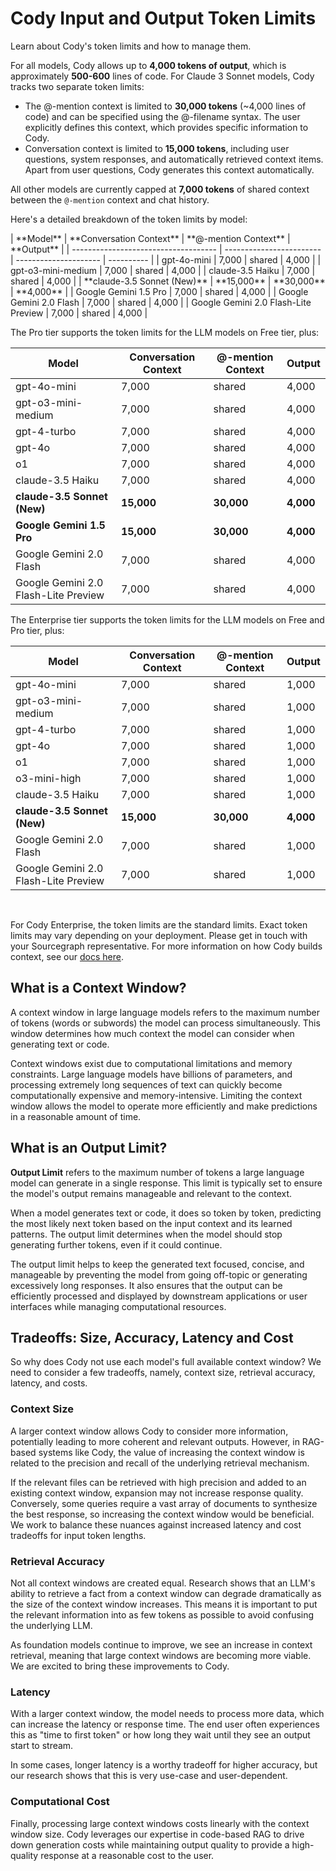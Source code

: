 # Cody Input and Output Token Limits

<p class="subtitle">Learn about Cody's token limits and how to manage them.</p>

For all models, Cody allows up to **4,000 tokens of output**, which is approximately **500-600** lines of code. For Claude 3 Sonnet models, Cody tracks two separate token limits:

- The @-mention context is limited to **30,000 tokens** (~4,000 lines of code) and can be specified using the @-filename syntax. The user explicitly defines this context, which provides specific information to Cody.
- Conversation context is limited to **15,000 tokens**, including user questions, system responses, and automatically retrieved context items. Apart from user questions, Cody generates this context automatically.

All other models are currently capped at **7,000 tokens** of shared context between the `@-mention` context and chat history.

Here's a detailed breakdown of the token limits by model:

<Tabs>
  <Tab title="Free">
|              **Model**               | **Conversation Context** | **@-mention Context** | **Output** |
| ------------------------------------ | ------------------------ | --------------------- | ---------- |
| gpt-4o-mini                          | 7,000                    | shared                | 4,000      |
| gpt-o3-mini-medium                   | 7,000                    | shared                | 4,000      |
| claude-3.5 Haiku                     | 7,000                    | shared                | 4,000      |
| **claude-3.5 Sonnet (New)**          | **15,000**               | **30,000**            | **4,000**  |
| Google Gemini 1.5 Pro                | 7,000                    | shared                | 4,000      |
| Google Gemini 2.0 Flash              | 7,000                    | shared                | 4,000      |
| Google Gemini 2.0 Flash-Lite Preview | 7,000                    | shared                | 4,000      |

  </Tab>

<Tab title="Pro">

The Pro tier supports the token limits for the LLM models on Free tier, plus:

|              **Model**               | **Conversation Context** | **@-mention Context** | **Output** |
| ------------------------------------ | ------------------------ | --------------------- | ---------- |
| gpt-4o-mini                          | 7,000                    | shared                | 4,000      |
| gpt-o3-mini-medium                   | 7,000                    | shared                | 4,000      |
| gpt-4-turbo                          | 7,000                    | shared                | 4,000      |
| gpt-4o                               | 7,000                    | shared                | 4,000      |
| o1                                   | 7,000                    | shared                | 4,000      |
| claude-3.5 Haiku                     | 7,000                    | shared                | 4,000      |
| **claude-3.5 Sonnet (New)**          | **15,000**               | **30,000**            | **4,000**  |
| **Google Gemini 1.5 Pro**            | **15,000**               | **30,000**            | **4,000**  |
| Google Gemini 2.0 Flash              | 7,000                    | shared                | 4,000      |
| Google Gemini 2.0 Flash-Lite Preview | 7,000                    | shared                | 4,000      |

  </Tab>

  <Tab title="Enterprise">

The Enterprise tier supports the token limits for the LLM models on Free and Pro tier, plus:

|              **Model**               | **Conversation Context** | **@-mention Context** | **Output** |
| ------------------------------------ | ------------------------ | --------------------- | ---------- |
| gpt-4o-mini                          | 7,000                    | shared                | 1,000      |
| gpt-o3-mini-medium                   | 7,000                    | shared                | 1,000      |
| gpt-4-turbo                          | 7,000                    | shared                | 1,000      |
| gpt-4o                               | 7,000                    | shared                | 1,000      |
| o1                                   | 7,000                    | shared                | 1,000      |
| o3-mini-high                         | 7,000                    | shared                | 1,000      |
| claude-3.5 Haiku                     | 7,000                    | shared                | 1,000      |
| **claude-3.5 Sonnet (New)**          | **15,000**               | **30,000**            | **4,000**  |
| Google Gemini 2.0 Flash              | 7,000                    | shared                | 1,000      |
| Google Gemini 2.0 Flash-Lite Preview | 7,000                    | shared                | 1,000      |

  </Tab>
</Tabs>

<br />

<Callout type="info">For Cody Enterprise, the token limits are the standard limits. Exact token limits may vary depending on your deployment. Please get in touch with your Sourcegraph representative. For more information on how Cody builds context, see our [docs here](/cody/core-concepts/context).</Callout>

## What is a Context Window?

A context window in large language models refers to the maximum number of tokens (words or subwords) the model can process simultaneously. This window determines how much context the model can consider when generating text or code.

Context windows exist due to computational limitations and memory constraints. Large language models have billions of parameters, and processing extremely long sequences of text can quickly become computationally expensive and memory-intensive. Limiting the context window allows the model to operate more efficiently and make predictions in a reasonable amount of time.

## What is an Output Limit?

**Output Limit** refers to the maximum number of tokens a large language model can generate in a single response. This limit is typically set to ensure the model's output remains manageable and relevant to the context.

When a model generates text or code, it does so token by token, predicting the most likely next token based on the input context and its learned patterns. The output limit determines when the model should stop generating further tokens, even if it could continue.

The output limit helps to keep the generated text focused, concise, and manageable by preventing the model from going off-topic or generating excessively long responses. It also ensures that the output can be efficiently processed and displayed by downstream applications or user interfaces while managing computational resources.

## Tradeoffs: Size, Accuracy, Latency and Cost

So why does Cody not use each model's full available context window? We need to consider a few tradeoffs, namely, context size, retrieval accuracy, latency, and costs.

### Context Size

A larger context window allows Cody to consider more information, potentially leading to more coherent and relevant outputs. However, in RAG-based systems like Cody, the value of increasing the context window is related to the precision and recall of the underlying retrieval mechanism.

If the relevant files can be retrieved with high precision and added to an existing context window, expansion may not increase response quality. Conversely, some queries require a vast array of documents to synthesize the best response, so increasing the context window would be beneficial. We work to balance these nuances against increased latency and cost tradeoffs for input token lengths.

### Retrieval Accuracy

Not all context windows are created equal. Research shows that an LLM's ability to retrieve a fact from a context window can degrade dramatically as the size of the context window increases. This means it is important to put the relevant information into as few tokens as possible to avoid confusing the underlying LLM.

As foundation models continue to improve, we see an increase in context retrieval, meaning that large context windows are becoming more viable. We are excited to bring these improvements to Cody.

### Latency

With a larger context window, the model needs to process more data, which can increase the latency or response time. The end user often experiences this as "time to first token" or how long they wait until they see an output start to stream.

In some cases, longer latency is a worthy tradeoff for higher accuracy, but our research shows that this is very use-case and user-dependent.

### Computational Cost

Finally, processing large context windows costs linearly with the context window size. Cody leverages our expertise in code-based RAG to drive down generation costs while maintaining output quality to provide a high-quality response at a reasonable cost to the user.
